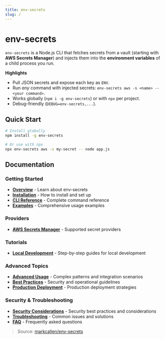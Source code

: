 ```yaml
---
title: env-secrets
slug: /
---
```


# env-secrets

`env-secrets` is a Node.js CLI that fetches secrets from a vault (starting with **AWS Secrets Manager**) and injects them into the **environment variables** of a child process you run.

**Highlights**

- Pull JSON secrets and expose each key as `ENV`.
- Run *any* command with injected secrets: `env-secrets aws -s <name> -- <your command>`.
- Works globally (`npm i -g env-secrets`) or with `npx` per project.
- Debug-friendly (`DEBUG=env-secrets,...`).

## Quick Start

```bash
# Install globally
npm install -g env-secrets

# Or use with npx
npx env-secrets aws -s my-secret -- node app.js
```

## Documentation

### Getting Started
- **[Overview](/overview)** - Learn about env-secrets
- **[Installation](/installation)** - How to install and set up
- **[CLI Reference](/cli-reference)** - Complete command reference
- **[Examples](/examples)** - Comprehensive usage examples

### Providers
- **[AWS Secrets Manager](/providers/aws-secrets-manager)** - Supported secret providers

### Tutorials
- **[Local Development](/tutorials/local-dev/quickstart)** - Step-by-step guides for local development

### Advanced Topics
- **[Advanced Usage](/advanced-usage)** - Complex patterns and integration scenarios
- **[Best Practices](/best-practices)** - Security and operational guidelines
- **[Production Deployment](/production-deployment)** - Production deployment strategies

### Security & Troubleshooting
- **[Security Considerations](/security)** - Security best practices and considerations
- **[Troubleshooting](/troubleshooting)** - Common issues and solutions
- **[FAQ](/faq)** - Frequently asked questions

> Source: [markcallen/env-secrets](https://github.com/markcallen/env-secrets)
